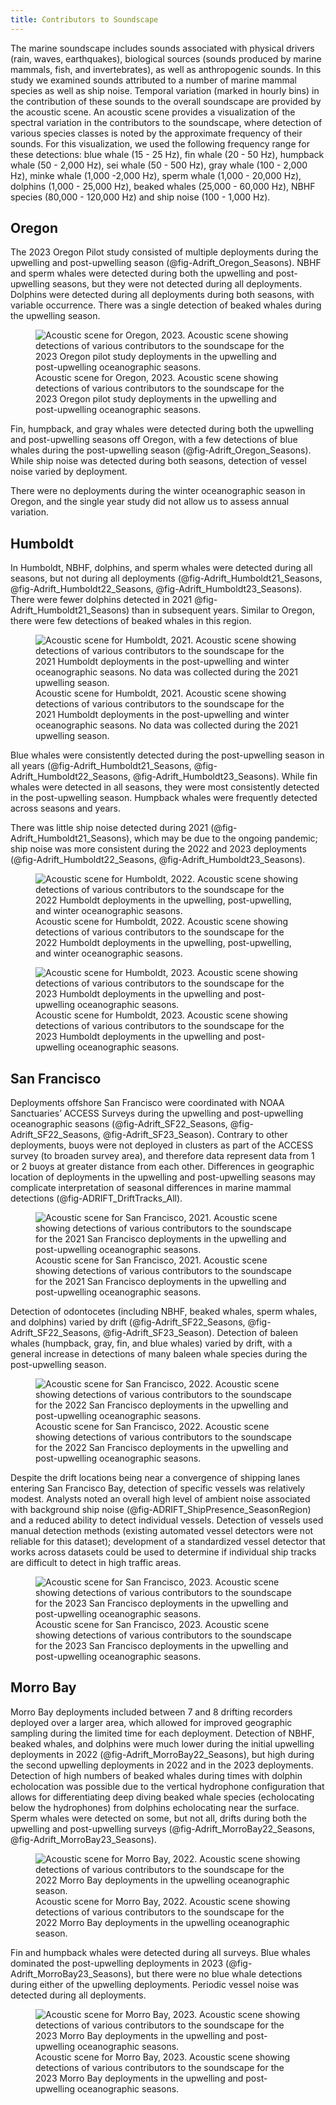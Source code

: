 ```yaml
---
title: Contributors to Soundscape
---
```


The marine soundscape includes sounds associated with physical drivers (rain, waves, earthquakes), biological sources (sounds produced by marine mammals, fish, and invertebrates), as well as anthropogenic sounds. In this study we examined sounds attributed to a number of marine mammal species as well as ship noise. Temporal variation (marked in hourly bins) in the contribution of these sounds to the overall soundscape are provided by the acoustic scene. An acoustic scene provides a visualization of the spectral variation in the contributors to the soundscape, where detection of various species classes is noted by the approximate frequency of their sounds. For this visualization, we used the following frequency range for these detections: blue whale (15 - 25 Hz), fin whale (20 - 50 Hz), humpback whale (50 - 2,000 Hz), sei whale (50 - 500 Hz), gray whale (100 - 2,000 Hz), minke whale (1,000 -2,000 Hz), sperm whale (1,000 - 20,000 Hz), dolphins (1,000 - 25,000 Hz), beaked whales (25,000 - 60,000 Hz), NBHF species (80,000 - 120,000 Hz) and ship noise (100 - 1,000 Hz).

## Oregon

The 2023 Oregon Pilot study consisted of multiple deployments during the upwelling and post-upwelling season (@fig-Adrift_Oregon_Seasons). NBHF and sperm whales were detected during both the upwelling and post-upwelling seasons, but they were not detected during all deployments. Dolphins were detected during all deployments during both seasons, with variable occurrence. There was a single detection of beaked whales during the upwelling season.

![Acoustic scene for Oregon, 2023. Acoustic scene showing detections of various contributors to the soundscape for the 2023 Oregon pilot study deployments in the upwelling and post-upwelling oceanographic seasons.](/figs/acoustic_scenes/Adrift_Oregon_Seasons.png){#fig-Adrift_Oregon_Seasons fig-alt="An acoustic scene provides a visualization of the spectral variation in the contributors to the soundscape, where detection of various species classes over time (x axis) are noted by the approximate frequency of their sounds, colored by species (y axis).  Detection of species varies over time and between deployments and seasons, which are outlined in the text."}

Fin, humpback, and gray whales were detected during both the upwelling and post-upwelling seasons off Oregon, with a few detections of blue whales during the post-upwelling season (@fig-Adrift_Oregon_Seasons). While ship noise was detected during both seasons, detection of vessel noise varied by deployment.

There were no deployments during the winter oceanographic season in Oregon, and the single year study did not allow us to assess annual variation.

## Humboldt

In Humboldt, NBHF, dolphins, and sperm whales were detected during all seasons, but not during all deployments (@fig-Adrift_Humboldt21_Seasons, @fig-Adrift_Humboldt22_Seasons, @fig-Adrift_Humboldt23_Seasons). There were fewer dolphins detected in 2021 @fig-Adrift_Humboldt21_Seasons) than in subsequent years. Similar to Oregon, there were few detections of beaked whales in this region.

![Acoustic scene for Humboldt, 2021. Acoustic scene showing detections of various contributors to the soundscape for the 2021 Humboldt deployments in the post-upwelling and winter oceanographic seasons. No data was collected during the 2021 upwelling season.](/figs/acoustic_scenes/Adrift_Humboldt21_Seasons.png){#fig-Adrift_Humboldt21_Seasons fig-alt="An acoustic scene provides a visualization of the spectral variation in the contributors to the soundscape, where detection of various species classes over time (x axis) are noted by the approximate frequency of their sounds, colored by species (y axis).  Detection of species varies over time and between deployments and seasons, which are outlined in the text."}

Blue whales were consistently detected during the post-upwelling season in all years (@fig-Adrift_Humboldt21_Seasons, @fig-Adrift_Humboldt22_Seasons, @fig-Adrift_Humboldt23_Seasons). While fin whales were detected in all seasons, they were most consistently detected in the post-upwelling season. Humpback whales were frequently detected across seasons and years.

There was little ship noise detected during 2021 (@fig-Adrift_Humboldt21_Seasons), which may be due to the ongoing pandemic; ship noise was more consistent during the 2022 and 2023 deployments (@fig-Adrift_Humboldt22_Seasons, @fig-Adrift_Humboldt23_Seasons).

![Acoustic scene for Humboldt, 2022. Acoustic scene showing detections of various contributors to the soundscape for the 2022 Humboldt deployments in the upwelling, post-upwelling, and winter oceanographic seasons.](/figs/acoustic_scenes/Adrift_Humboldt22_Seasons.png){#fig-Adrift_Humboldt22_Seasons fig-alt="An acoustic scene provides a visualization of the spectral variation in the contributors to the soundscape, where detection of various species classes over time (x axis) are noted by the approximate frequency of their sounds, colored by species (y axis).  Detection of species varies over time and between deployments and seasons, which are outlined in the text."}

![Acoustic scene for Humboldt, 2023. Acoustic scene showing detections of various contributors to the soundscape for the 2023 Humboldt deployments in the upwelling and post-upwelling oceanographic seasons.](/figs/acoustic_scenes/Adrift_Humboldt23_Seasons.png){#fig-Adrift_Humboldt23_Seasons fig-alt="An acoustic scene provides a visualization of the spectral variation in the contributors to the soundscape, where detection of various species classes over time (x axis) are noted by the approximate frequency of their sounds, colored by species (y axis).  Detection of species varies over time and between deployments and seasons, which are outlined in the text."}

## San Francisco

Deployments offshore San Francisco were coordinated with NOAA Sanctuaries' ACCESS Surveys during the upwelling and post-upwelling oceanographic seasons (@fig-Adrift_SF22_Seasons, @fig-Adrift_SF22_Seasons, @fig-Adrift_SF23_Season). Contrary to other deployments, buoys were not deployed in clusters as part of the ACCESS survey (to broaden survey area), and therefore data represent data from 1 or 2 buoys at greater distance from each other. Differences in geographic location of deployments in the upwelling and post-upwelling seasons may complicate interpretation of seasonal differences in marine mammal detections (@fig-ADRIFT_DriftTracks_All).

![Acoustic scene for San Francisco, 2021. Acoustic scene showing detections of various contributors to the soundscape for the 2021 San Francisco deployments in the upwelling and post-upwelling oceanographic seasons.](/figs/acoustic_scenes/Adrift_SF21_Seasons.png){#fig-Adrift_SF21_Seasons fig-alt="An acoustic scene provides a visualization of the spectral variation in the contributors to the soundscape, where detection of various species classes over time (x axis) are noted by the approximate frequency of their sounds, colored by species (y axis).  Detection of species varies over time and between deployments and seasons, which are outlined in the text."}

Detection of odontocetes (including NBHF, beaked whales, sperm whales, and dolphins) varied by drift (@fig-Adrift_SF22_Seasons, @fig-Adrift_SF22_Seasons, @fig-Adrift_SF23_Season). Detection of baleen whales (humpback, gray, fin, and blue whales) varied by drift, with a general increase in detections of many baleen whale species during the post-upwelling season.

![Acoustic scene for San Francisco, 2022. Acoustic scene showing detections of various contributors to the soundscape for the 2022 San Francisco deployments in the upwelling and post-upwelling oceanographic seasons.](/figs/acoustic_scenes/Adrift_SF22_Seasons.png){#fig-Adrift_SF22_Seasons fig-alt="An acoustic scene provides a visualization of the spectral variation in the contributors to the soundscape, where detection of various species classes over time (x axis) are noted by the approximate frequency of their sounds, colored by species (y axis).  Detection of species varies over time and between deployments and seasons, which are outlined in the text."}

Despite the drift locations being near a convergence of shipping lanes entering San Francisco Bay, detection of specific vessels was relatively modest. Analysts noted an overall high level of ambient noise associated with background ship noise (@fig-ADRIFT_ShipPresence_SeasonRegion) and a reduced ability to detect individual vessels. Detection of vessels used manual detection methods (existing automated vessel detectors were not reliable for this dataset); development of a standardized vessel detector that works across datasets could be used to determine if individual ship tracks are difficult to detect in high traffic areas.

![Acoustic scene for San Francisco, 2023. Acoustic scene showing detections of various contributors to the soundscape for the 2023 San Francisco deployments in the upwelling and post-upwelling oceanographic seasons.](/figs/acoustic_scenes/Adrift_SF23_Seasons.png){#fig-Adrift_SF23_Seasons fig-alt="An acoustic scene provides a visualization of the spectral variation in the contributors to the soundscape, where detection of various species classes over time (x axis) are noted by the approximate frequency of their sounds, colored by species (y axis).  Detection of species varies over time and between deployments and seasons, which are outlined in the text."}

## Morro Bay

Morro Bay deployments included between 7 and 8 drifting recorders deployed over a larger area, which allowed for improved geographic sampling during the limited time for each deployment. Detection of NBHF, beaked whales, and dolphins were much lower during the initial upwelling deployments in 2022 (@fig-Adrift_MorroBay22_Seasons), but high during the second upwelling deployments in 2022 and in the 2023 deployments. Detection of high numbers of beaked whales during times with dolphin echolocation was possible due to the vertical hydrophone configuration that allows for differentiating deep diving beaked whale species (echolocating below the hydrophones) from dolphins echolocating near the surface. Sperm whales were detected on some, but not all, drifts during both the upwelling and post-upwelling surveys (@fig-Adrift_MorroBay22_Seasons, @fig-Adrift_MorroBay23_Seasons).

![Acoustic scene for Morro Bay, 2022. Acoustic scene showing detections of various contributors to the soundscape for the 2022 Morro Bay deployments in the upwelling oceanographic season.](/figs/acoustic_scenes/Adrift_MorroBay22_Seasons.png){#fig-Adrift_MorroBay22_Seasons fig-alt="An acoustic scene provides a visualization of the spectral variation in the contributors to the soundscape, where detection of various species classes over time (x axis) are noted by the approximate frequency of their sounds, colored by species (y axis).  Detection of species varies over time and between deployments and seasons, which are outlined in the text."}

Fin and humpback whales were detected during all surveys. Blue whales dominated the post-upwelling deployments in 2023 (@fig-Adrift_MorroBay23_Seasons), but there were no blue whale detections during either of the upwelling deployments. Periodic vessel noise was detected during all deployments.

![Acoustic scene for Morro Bay, 2023. Acoustic scene showing detections of various contributors to the soundscape for the 2023 Morro Bay deployments in the upwelling and post-upwelling oceanographic seasons.](/figs/acoustic_scenes/Adrift_MorroBay23_Seasons.png){#fig-Adrift_MorroBay23_Seasons fig-alt="An acoustic scene provides a visualization of the spectral variation in the contributors to the soundscape, where detection of various species classes over time (x axis) are noted by the approximate frequency of their sounds, colored by species (y axis).  Detection of species varies over time and between deployments and seasons, which are outlined in the text."}



